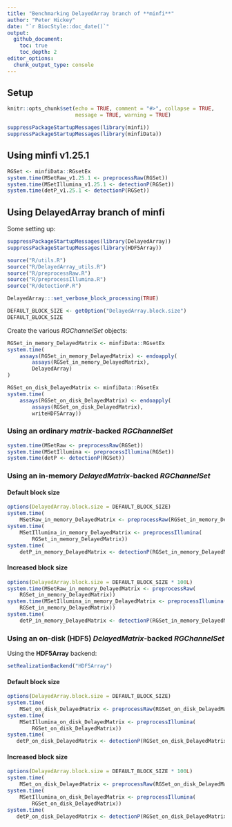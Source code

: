 ```yaml
---
title: "Benchmarking DelayedArray branch of **minfi**"
author: "Peter Hickey"
date: "`r BiocStyle::doc_date()`"
output:
  github_document:
    toc: true
    toc_depth: 2
editor_options: 
  chunk_output_type: console
---
```


## Setup

```r
knitr::opts_chunk$set(echo = TRUE, comment = "#>", collapse = TRUE,
                      message = TRUE, warning = TRUE)
```

```r
suppressPackageStartupMessages(library(minfi))
suppressPackageStartupMessages(library(minfiData))
```

## Using **minfi** v1.25.1

```r
RGSet <- minfiData::RGsetEx
system.time(MSetRaw_v1.25.1 <- preprocessRaw(RGSet))
system.time(MSetIllumina_v1.25.1 <- detectionP(RGSet))
system.time(detP_v1.25.1 <- detectionP(RGSet))
```

## Using DelayedArray branch of **minfi**

Some setting up:

```r
suppressPackageStartupMessages(library(DelayedArray))
suppressPackageStartupMessages(library(HDF5Array))

source("R/utils.R")
source("R/DelayedArray_utils.R")
source("R/preprocessRaw.R")
source("R/preprocessIllumina.R")
source("R/detectionP.R")

DelayedArray:::set_verbose_block_processing(TRUE)

DEFAULT_BLOCK_SIZE <- getOption("DelayedArray.block.size")
DEFAULT_BLOCK_SIZE
```

Create the various _RGChannelSet_ objects:

```r
RGSet_in_memory_DelayedMatrix <- minfiData::RGsetEx
system.time(
    assays(RGSet_in_memory_DelayedMatrix) <- endoapply(
        assays(RGSet_in_memory_DelayedMatrix),
        DelayedArray)
)

RGSet_on_disk_DelayedMatrix <- minfiData::RGsetEx
system.time(
    assays(RGSet_on_disk_DelayedMatrix) <- endoapply(
        assays(RGSet_on_disk_DelayedMatrix),
        writeHDF5Array))
```

### Using an ordinary _matrix_-backed _RGChannelSet_

```r
system.time(MSetRaw <- preprocessRaw(RGSet))
system.time(MSetIllumina <- preprocessIllumina(RGSet))
system.time(detP <- detectionP(RGSet))
```

### Using an in-memory _DelayedMatrix_-backed _RGChannelSet_

#### Default block size

```r
options(DelayedArray.block.size = DEFAULT_BLOCK_SIZE)
system.time(
    MSetRaw_in_memory_DelayedMatrix <- preprocessRaw(RGSet_in_memory_DelayedMatrix))
system.time(
    MSetIllumina_in_memory_DelayedMatrix <- preprocessIllumina(
        RGSet_in_memory_DelayedMatrix))
system.time(
    detP_in_memory_DelayedMatrix <- detectionP(RGSet_in_memory_DelayedMatrix))
```

#### Increased block size

```r
options(DelayedArray.block.size = DEFAULT_BLOCK_SIZE * 100L)
system.time(MSetRaw_in_memory_DelayedMatrix <- preprocessRaw(
    RGSet_in_memory_DelayedMatrix))
system.time(MSetIllumina_in_memory_DelayedMatrix <- preprocessIllumina(
    RGSet_in_memory_DelayedMatrix))
system.time(
    detP_in_memory_DelayedMatrix <- detectionP(RGSet_in_memory_DelayedMatrix))
```

### Using an on-disk (HDF5) _DelayedMatrix_-backed _RGChannelSet_

Using the **HDF5Array** backend:

```r
setRealizationBackend("HDF5Array")
```

#### Default block size

```r
options(DelayedArray.block.size = DEFAULT_BLOCK_SIZE)
system.time(
    MSet_on_disk_DelayedMatrix <- preprocessRaw(RGSet_on_disk_DelayedMatrix))
system.time(
    MSetIllumina_on_disk_DelayedMatrix <- preprocessIllumina(
        RGSet_on_disk_DelayedMatrix))
system.time(
   detP_on_disk_DelayedMatrix <- detectionP(RGSet_on_disk_DelayedMatrix))
```

#### Increased block size

```r
options(DelayedArray.block.size = DEFAULT_BLOCK_SIZE * 100L)
system.time(
    MSet_on_disk_DelayedMatrix <- preprocessRaw(RGSet_on_disk_DelayedMatrix))
system.time(
    MSetIllumina_on_disk_DelayedMatrix <- preprocessIllumina(
        RGSet_on_disk_DelayedMatrix))
system.time(
   detP_on_disk_DelayedMatrix <- detectionP(RGSet_on_disk_DelayedMatrix))
```
